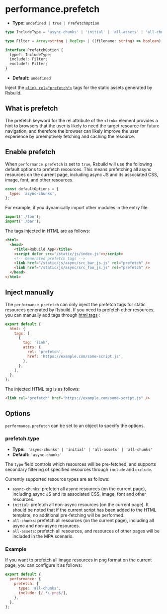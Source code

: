 # performance.prefetch

- **Type:** `undefined | true | PrefetchOption`

```ts
type IncludeType = 'async-chunks' | 'initial' | 'all-assets' | 'all-chunks';

type Filter = Array<string | RegExp> | ((filename: string) => boolean);

interface PrefetchOption {
  type?: IncludeType;
  include?: Filter;
  exclude?: Filter;
}
```

- **Default:** `undefined`

Inject the [`<link rel="prefetch">`](https://developer.mozilla.org/en-US/docs/Web/HTML/Attributes/rel/prefetch) tags for the static assets generated by Rsbuild.

## What is prefetch

The prefetch keyword for the rel attribute of the `<link>` element provides a hint to browsers that the user is likely to need the target resource for future navigation, and therefore the browser can likely improve the user experience by preemptively fetching and caching the resource.

## Enable prefetch

When `performance.prefetch` is set to `true`, Rsbuild will use the following default options to prefetch resources. This means prefetching all async resources on the current page, including async JS and its associated CSS, image, font, and other resources.

```js
const defaultOptions = {
  type: 'async-chunks',
};
```

For example, if you dynamically import other modules in the entry file:

```js title="index.js"
import('./foo');
import('./bar');
```

The tags injected in HTML are as follows:

```html
<html>
  <head>
    <title>Rsbuild App</title>
    <script defer src="/static/js/index.js"></script>
    <!-- Generated prefetch tags -->
    <link href="/static/js/async/src_bar_js.js" rel="prefetch" />
    <link href="/static/js/async/src_foo_js.js" rel="prefetch" />
  </head>
</html>
```

## Inject manually

The `performance.prefetch` can only inject the prefetch tags for static resources generated by Rsbuild. If you need to prefetch other resources, you can manually add tags through [html.tags](/config/html/tags) :

```js title="rsbuild.config.ts"
export default {
  html: {
    tags: [
      {
        tag: 'link',
        attrs: {
          rel: 'prefetch',
          href: 'https://example.com/some-script.js',
        },
      },
    ],
  },
};
```

The injected HTML tag is as follows:

```html
<link rel="prefetch" href="https://example.com/some-script.js" />
```

## Options

`performance.prefetch` can be set to an object to specify the options.

### prefetch.type

- **Type:** ` 'async-chunks' | 'initial' | 'all-assets' | 'all-chunks'`
- **Default:** `'async-chunks'`

The `type` field controls which resources will be pre-fetched, and supports secondary filtering of specified resources through `include` and `exclude`.

Currently supported resource types are as follows:

- `async-chunks`: prefetch all async resources (on the current page), including async JS and its associated CSS, image, font and other resources.
- `initial`: prefetch all non-async resources (on the current page). It should be noted that if the current script has been added to the HTML template, no additional pre-fetching will be performed.
- `all-chunks`: prefetch all resources (on the current page), including all async and non-async resources.
- `all-assets`: prefetch all resources, and resources of other pages will be included in the MPA scenario.

### Example

If you want to prefetch all image resources in png format on the current page, you can configure it as follows:

```js
export default {
  performance: {
    prefetch: {
      type: 'all-chunks',
      include: [/.*\.png$/],
    },
  },
};
```
